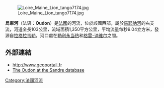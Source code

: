 [[Image:Loire_Maine_Lion_tango7174.jpg|right]]

{{coord|47|36|59|N|00|41|41|E|display=title}}

'''烏東河'''（法语：'''Oudon'''）是[[法國|法國]]的河流，位於該國西部，屬於[[馬耶訥河|馬耶訥河]]的右支流，河道全長103公里，流域面積1,350平方公里，平均流量每秒9.04立方米，發源自[[拉格拉韦勒|拉格拉韦勒]]，河口處在[[勒利永当热|勒利永当热]]和[[格雷-讷维尔|格雷-讷维尔]]之間。

==外部連結==
*http://www.geoportail.fr {{Wayback|url=http://www.geoportail.fr/ |date=20101215171356 }}
*[http://sandre.eaufrance.fr/app/chainage/courdo/htm/M3--018-.php?cg=M3--018- The Oudon at the Sandre database]

{{France-geo-stub}}
[[Category:法國河流|Category:法國河流]]